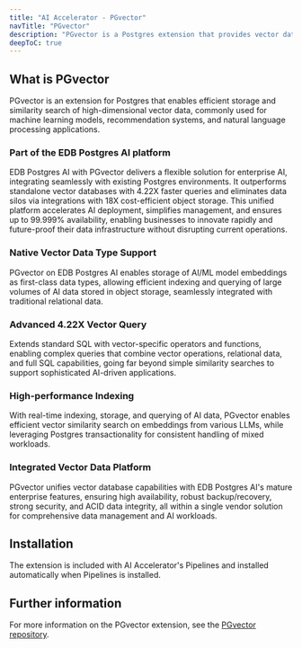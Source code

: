 ```yaml
---
title: "AI Accelerator - PGvector"
navTitle: "PGvector"
description: "PGvector is a Postgres extension that provides vector data types and functions to store and manipulate vector data."
deepToC: true
---
```


## What is PGvector

PGvector is an extension for Postgres that enables efficient storage and similarity search of high-dimensional vector data, commonly used for machine learning models, recommendation systems, and natural language processing applications.

### Part of the EDB Postgres AI platform

EDB Postgres AI with PGvector delivers a flexible solution for enterprise AI, integrating seamlessly with existing Postgres environments. It outperforms standalone vector databases with 4.22X faster queries and eliminates data silos via integrations with 18X cost-efficient object storage. This unified platform accelerates AI deployment, simplifies management, and ensures up to 99.999% availability, enabling businesses to innovate rapidly and future-proof their data infrastructure without disrupting current operations.

### Native Vector Data Type Support

PGvector on EDB Postgres AI enables storage of AI/ML model embeddings as first-class data types, allowing efficient indexing and querying of large volumes of AI data stored in object storage, seamlessly integrated with traditional relational data.

### Advanced 4.22X Vector Query

Extends standard SQL with vector-specific operators and functions, enabling complex queries that combine vector operations, relational data, and full SQL capabilities, going far beyond simple similarity searches to support sophisticated AI-driven applications.

### High-performance Indexing 

With real-time indexing, storage, and querying of AI data, PGvector enables efficient vector similarity search on embeddings from various LLMs, while leveraging Postgres transactionality for consistent handling of mixed workloads.

### Integrated Vector Data Platform

PGvector unifies vector database capabilities with EDB Postgres AI's mature enterprise features, ensuring high availability, robust backup/recovery, strong security, and ACID data integrity, all within a single vendor solution for comprehensive data management and AI workloads.

## Installation

The extension is included with AI Accelerator's Pipelines and installed automatically when Pipelines is installed.

## Further information

For more information on the PGvector extension, see the [PGvector repository](https://github.com/pgvector/pgvector).
